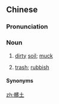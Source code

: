 {{also|脏土}}
==Chinese==
{{zh-forms|s=脏土}}

===Pronunciation===
{{zh-pron
|m=zāngtǔ
|c=zong1 tou2
|cat=n
}}

===Noun===
{{zh-noun}}

# [[dirty]] [[soil]]; [[muck]]
# {{lb|zh|dialectal}} [[trash]]; [[rubbish]]

====Synonyms====
{{zh-dial|垃圾}}

[[zh:髒土]]